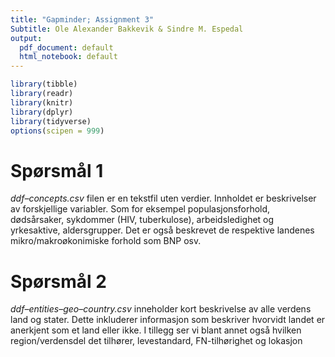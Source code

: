```yaml
---
title: "Gapminder; Assignment 3"
Subtitle: Ole Alexander Bakkevik & Sindre M. Espedal
output:
  pdf_document: default
  html_notebook: default
---
```


```r
library(tibble)
library(readr)
library(knitr)
library(dplyr)
library(tidyverse)
options(scipen = 999)
```


# Spørsmål 1

*ddf--concepts.csv* filen er en tekstfil uten verdier. Innholdet er beskrivelser av forskjellige variabler. Som for eksempel populasjonsforhold, dødsårsaker, sykdommer (HIV, tuberkulose), arbeidsledighet og yrkesaktive, aldersgrupper. Det er også beskrevet de respektive landenes mikro/makroøkonimiske forhold  som BNP osv.


# Spørsmål 2

*ddf--entities--geo--country.csv* inneholder kort beskrivelse av alle verdens land og stater. Dette inkluderer informasjon som beskriver hvorvidt landet er anerkjent som et land eller ikke. I tillegg ser vi blant annet også hvilken region/verdensdel det tilhører, levestandard, FN-tilhørighet og lokasjon




